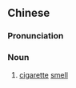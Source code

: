 {{also|烟味}}
==Chinese==
{{zh-forms|s=烟味}}

===Pronunciation===
{{zh-pron
|m=yānwèi
|cat=n
}}

===Noun===
{{zh-noun}}

# [[cigarette]] [[smell]]